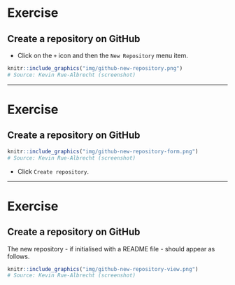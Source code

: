 # Exercise

## Create a repository on <i class="fab fa-github"></i> GitHub

- Click on the `+` icon and then the `New Repository` menu item.

```r
knitr::include_graphics("img/github-new-repository.png")
# Source: Kevin Rue-Albrecht (screenshot)
```

---

# Exercise

## Create a repository on <i class="fab fa-github"></i> GitHub

```r
knitr::include_graphics("img/github-new-repository-form.png")
# Source: Kevin Rue-Albrecht (screenshot)
```

- Click `Create repository`.

---

# Exercise

## Create a repository on <i class="fab fa-github"></i> GitHub

The new repository - if initialised with a README file - should appear as follows.

```r
knitr::include_graphics("img/github-new-repository-view.png")
# Source: Kevin Rue-Albrecht (screenshot)
```
